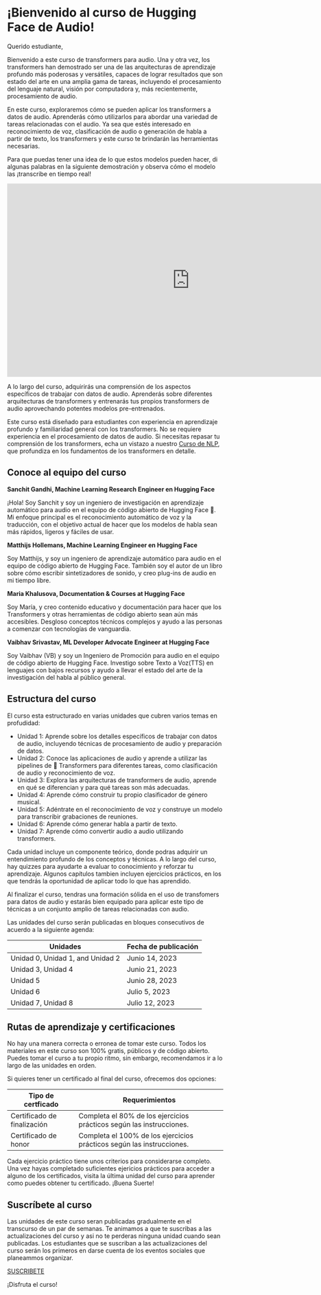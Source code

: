 # ¡Bienvenido al curso de Hugging Face de Audio!

Querido estudiante,

Bienvenido a este curso de transformers para audio. Una y otra vez, los transformers han demostrado ser una de las arquitecturas
 de aprendizaje profundo más poderosas y versátiles, capaces de lograr resultados que son estado del arte en una amplia gama de tareas,
incluyendo el procesamiento del lenguaje natural, visión por computadora y, más recientemente, procesamiento de audio.

En este curso, exploraremos cómo se pueden aplicar los transformers a datos de audio. Aprenderás cómo utilizarlos para abordar una variedad 
de tareas relacionadas con el audio. Ya sea que estés interesado en reconocimiento de voz, clasificación de audio o generación de habla a partir 
de texto, los transformers y este curso te brindarán las herramientas necesarias.

Para que puedas tener una idea de lo que estos modelos pueden hacer, di algunas palabras en la siguiente demostración y observa
 cómo el modelo las ¡transcribe en tiempo real!

<iframe
	src="https://openai-whisper.hf.space"
	frameborder="0"
	width="850"
	height="450">
</iframe>

A lo largo del curso, adquirirás una comprensión de los aspectos específicos de trabajar con datos de audio.
 Aprenderás sobre diferentes arquitecturas de transformers y entrenarás tus propios transformers de audio aprovechando potentes 
 modelos pre-entrenados.

Este curso está diseñado para estudiantes con experiencia en aprendizaje profundo y familiaridad general con los transformers.
No se requiere experiencia en el procesamiento de datos de audio. Si necesitas repasar tu comprensión de los transformers,
echa un vistazo a nuestro [Curso de NLP](https://huggingface.co/course/chapter1/1), que profundiza en los fundamentos de los transformers
en detalle.

## Conoce al equipo del curso

**Sanchit Gandhi, Machine Learning Research Engineer en Hugging Face**

¡Hola! Soy Sanchit y soy un ingeniero de investigación en aprendizaje automático para audio en el equipo de código abierto de Hugging Face 🤗.
Mi enfoque principal es el reconocimiento automático de voz y la traducción, con el objetivo actual de hacer que los modelos de habla sean
 más rápidos, ligeros y fáciles de usar.

**Matthijs Hollemans, Machine Learning Engineer en Hugging Face**

Soy Matthijs, y soy un ingeniero de aprendizaje automático para audio en el equipo de código abierto de Hugging Face. También soy el autor 
de un libro sobre cómo escribir sintetizadores de sonido, y creo plug-ins de audio en mi tiempo libre.


**Maria Khalusova, Documentation & Courses at Hugging Face**

Soy María, y creo contenido educativo y documentación para hacer que los Transformers y otras herramientas de código abierto sean aún más 
accesibles. Desgloso conceptos técnicos complejos y ayudo a las personas a comenzar con tecnologías de vanguardia.

**Vaibhav Srivastav, ML Developer Advocate Engineer at Hugging Face**

Soy Vaibhav (VB) y soy un Ingeniero de Promoción para audio en el equipo de código abierto de Hugging Face.
 Investigo sobre Texto a Voz(TTS) en lenguajes con bajos recursos y ayudo a llevar el estado del arte de la investigación del habla al público general.

## Estructura del curso

El curso esta estructurado en varias unidades que cubren varios temas en profudidad:

* Unidad 1: Aprende sobre los detalles específicos de trabajar con datos de audio, incluyendo técnicas de procesamiento de audio y preparación de datos.
* Unidad 2: Conoce las aplicaciones de audio y aprende a utilizar las pipelines de 🤗 Transformers para diferentes tareas, como
 clasificación de audio y reconocimiento de voz.
* Unidad 3: Explora las arquitecturas de transformers de audio, aprende en qué se diferencian y para qué tareas son más adecuadas.
* Unidad 4: Aprende cómo construir tu propio clasificador de género musical.
* Unidad 5: Adéntrate en el reconocimiento de voz y construye un modelo para transcribir grabaciones de reuniones.
* Unidad 6: Aprende cómo generar habla a partir de texto.
* Unidad 7: Aprende cómo convertir audio a audio utilizando transformers.

Cada unidad incluye un componente teórico, donde podras adquirir un entendimiento profundo de los conceptos y técnicas.
A lo largo del curso, hay quizzes para ayudarte a evaluar to conocimiento y reforzar tu aprendizaje.
Algunos capítulos tambien incluyen ejercicios prácticos, en los que tendrás la oportunidad de aplicar todo lo que has aprendido.

Al finalizar el curso, tendras una formación sólida en el uso de transfomers para datos de audio y estarás bien 
equipado para aplicar este tipo de técnicas a un conjunto amplio de tareas relacionadas con audio.

Las unidades del curso serán publicadas en bloques consecutivos de acuerdo a la siguiente agenda:

| Unidades   | Fecha de publicación |
|---|-----------------|
| Unidad 0, Unidad 1, and Unidad 2  | Junio 14, 2023   |
| Unidad 3, Unidad 4  | Junio 21, 2023   |
| Unidad 5  | Junio 28, 2023   |
| Unidad 6  | Julio 5, 2023    |
| Unidad 7, Unidad 8  | Julio 12, 2023   |

## Rutas de aprendizaje y certificaciones

No hay una manera correcta o erronea de tomar este curso. Todos los materiales en este curso son 100% gratis, públicos y de código abierto.
Puedes tomar el curso a tu propio ritmo, sin embargo, recomendamos ir a lo largo de las unidades en orden.

Si quieres tener un certificado al final del curso, ofrecemos dos opciones:


| Tipo de certficado   | Requerimientos                                                                                   |
|---|------------------------------------------------------------------------------------------------|
| Certificado de finalización  | Completa el 80% de los ejercicios prácticos según las instrucciones.  |
| Certificado de honor  | Completa el 100% de los ejercicios prácticos según las instrucciones. |

Cada ejercicio práctico tiene unos criterios para considerarse completo. Una vez hayas completado suficientes ejericios prácticos 
para acceder a alguno de los certificados, visita la última unidad del curso para aprender como puedes obtener tu certificado. ¡Buena Suerte!

## Suscríbete al curso

Las unidades de este curso seran publicadas gradualmente en el transcurso de un par de semanas. Te animamos a que te suscribas
a las actualizaciones del curso y asi no te perderas ninguna unidad cuando sean publicadas. Los estudiantes que se suscriban a
las actualizaciones del curso serán los primeros en darse cuenta de los eventos sociales que planeammos organizar.

[SUSCRIBETE](http://eepurl.com/insvcI)

¡Disfruta el curso!
